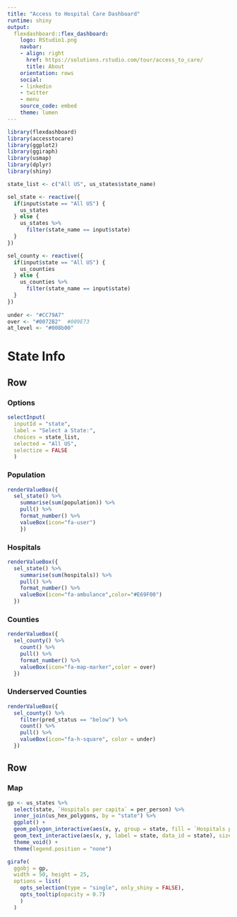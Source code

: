 ```yaml
---
title: "Access to Hospital Care Dashboard"
runtime: shiny
output:
  flexdashboard::flex_dashboard:
    logo: RStudio1.png
    navbar:
    - align: right
      href: https://solutions.rstudio.com/tour/access_to_care/
      title: About
    orientation: rows
    social:
    - linkedin
    - twitter
    - menu
    source_code: embed
    theme: lumen
---
```


```r
library(flexdashboard)
library(accesstocare)
library(ggplot2)
library(ggiraph)
library(usmap)
library(dplyr)
library(shiny)

state_list <- c("All US", us_states$state_name)

sel_state <- reactive({
  if(input$state == "All US") {
    us_states
  } else {
    us_states %>% 
      filter(state_name == input$state) 
  }
})

sel_county <- reactive({
  if(input$state == "All US") {
    us_counties
  } else {
    us_counties %>% 
      filter(state_name == input$state) 
  }
})
  
under <- "#CC79A7"
over <- "#0072B2"  #009E73
at_level <- "#008b00"
```


State Info
======================================================================


Row 
-----------------------------------------------------------------------

### Options


```r
selectInput(
  inputId = "state",
  label = "Select a State:",
  choices = state_list,
  selected = "All US", 
  selectize = FALSE
  )
```

### Population

```r
renderValueBox({
  sel_state() %>% 
    summarise(sum(population)) %>% 
    pull() %>%
    format_number() %>% 
    valueBox(icon="fa-user")
    })
```

### Hospitals

```r
renderValueBox({
  sel_state() %>%
    summarise(sum(hospitals)) %>%
    pull() %>% 
    format_number() %>% 
    valueBox(icon="fa-ambulance",color="#E69F00")
  })
```

### Counties

```r
renderValueBox({
  sel_county() %>%
    count() %>% 
    pull() %>% 
    format_number() %>% 
    valueBox(icon="fa-map-marker",color = over)
  })
```

### Underserved Counties

```r
renderValueBox({
  sel_county() %>%
    filter(pred_status == "below") %>% 
    count() %>% 
    pull() %>% 
    valueBox(icon="fa-h-square", color = under)
  })
```

Row {data-height=1150}
-----------------------------------------------------------------------

###  Map

```r
gp <- us_states %>% 
  select(state, `Hospitals per capita` = per_person) %>% 
  inner_join(us_hex_polygons, by = "state") %>% 
  ggplot() +
  geom_polygon_interactive(aes(x, y, group = state, fill = `Hospitals per capita`, data_id = state), color = "white") +
  geom_text_interactive(aes(x, y, label = state, data_id = state), size = 20, data = us_hex_positions) +
  theme_void() +
  theme(legend.position = "none")

girafe(
  ggobj = gp,
  width = 50, height = 25,
  options = list(
    opts_selection(type = "single", only_shiny = FALSE),
    opts_tooltip(opacity = 0.7)
    )
  )

```

